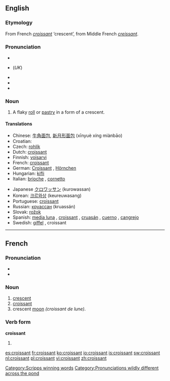 {{see|Croissant}}
==English==
{{wikipedia}}
===Etymology===
From French ''[[#French|croissant]]'' ‘crescent’, from Middle French ''[[creissant]]''.

===Pronunciation===
*{{IPA|/kɹwəˈsɑnt/ (''Canadian'')}}
*{{IPA|/ˈkwæsɑ̃/, /ˈkɹwæsɑ̃/}} (''UK'')
*{{IPA|/kɻəˈsɑnt/}}
*{{Audio|en-ca-croissant.ogg|Audio (CA)}}
*{{audio|en-us-croissant.ogg|Audio (US)}}

===Noun===
{{en-noun}}

# A flaky [[roll]] or [[pastry]] in a form of a crescent.

====Translations====
{{top}}
*Chinese: [[牛角面包]], [[新月形面包]] (xīnyuè xíng miànbāo)
*Croatian: {{t|hr|kroasan|m}}
*Czech: [[rohlík]] {{m}}
*Dutch: [[croissant]] {{m}}
*Finnish: [[voisarvi]]
*French: [[croissant]] {{m}}
*German: [[Croissant]] {{n}}, [[Hörnchen]] {{n}}
*Hungarian: [[kifli]]
*Italian: [[brioche]] {{f}}, [[cornetto]] {{m}}
{{mid}}
*Japanese [[クロワッサン]] (kurowassan)
*Korean: [[크르와상]] (keureuwasang)
*Portuguese: [[croissant]] {{m}}
*Russian: [[круассан]] (kruassán) {{m}}
*Slovak: [[rožok]] {{m}}
*Spanish: [[media luna]] {{f}}, [[croissant]] {{m}}, [[cruasán]] {{m}}, [[cuerno]] {{m}}, [[cangrejo]] {{m}} {{italbrac|Costa Rica}}
*Swedish: [[giffel]] {{c}}, croissant {{c}}
{{bottom}}

[[Category:Scripps winning words]]
[[Category:Pronunciations wildly different across the pond]]

----

==French==

===Pronunciation===
*{{IPA|/kʁwasɑ̃/}}
*{{Audio|Fr-croissant2.ogg|Audio (FR)}}

===Noun===
{{fr-noun|m}}

# [[crescent]]
# [[#English|croissant]]
# crescent [[moon]] ''(croissant de lune)''.

===Verb form===
'''croissant'''

# {{present participle of|croître|lang=French}}

[[es:croissant]]
[[fr:croissant]]
[[ko:croissant]]
[[io:croissant]]
[[is:croissant]]
[[sw:croissant]]
[[nl:croissant]]
[[pl:croissant]]
[[vi:croissant]]
[[zh:croissant]]